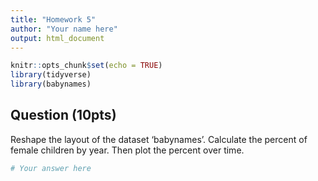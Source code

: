 ```yaml
---
title: "Homework 5"
author: "Your name here"
output: html_document
---
```


```r
knitr::opts_chunk$set(echo = TRUE)
library(tidyverse)
library(babynames)
```


## Question (10pts)

Reshape the layout of the dataset 'babynames'. Calculate the percent of female children by year. Then plot the percent over time.

```r
# Your answer here
```